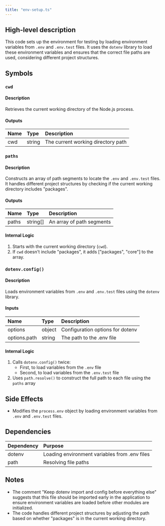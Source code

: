 ```yaml
---
title: "env-setup.ts"
---
```


## High-level description
This code sets up the environment for testing by loading environment variables from `.env` and `.env.test` files. It uses the `dotenv` library to load these environment variables and ensures that the correct file paths are used, considering different project structures.

## Symbols

### `cwd`
#### Description
Retrieves the current working directory of the Node.js process.

#### Outputs
| Name | Type | Description |
|:-----|:-----|:------------|
| cwd | string | The current working directory path |

### `paths`
#### Description
Constructs an array of path segments to locate the `.env` and `.env.test` files. It handles different project structures by checking if the current working directory includes "packages".

#### Outputs
| Name | Type | Description |
|:-----|:-----|:------------|
| paths | string[] | An array of path segments |

#### Internal Logic
1. Starts with the current working directory (`cwd`).
2. If `cwd` doesn't include "packages", it adds ["packages", "core"] to the array.

### `dotenv.config()`
#### Description
Loads environment variables from `.env` and `.env.test` files using the `dotenv` library.

#### Inputs
| Name | Type | Description |
|:-----|:-----|:------------|
| options | object | Configuration options for dotenv |
| options.path | string | The path to the .env file |

#### Internal Logic
1. Calls `dotenv.config()` twice:
   - First, to load variables from the `.env` file
   - Second, to load variables from the `.env.test` file
2. Uses `path.resolve()` to construct the full path to each file using the `paths` array

## Side Effects
- Modifies the `process.env` object by loading environment variables from `.env` and `.env.test` files.

## Dependencies
| Dependency | Purpose |
|:-----------|:--------|
| dotenv | Loading environment variables from .env files |
| path | Resolving file paths |

## Notes
- The comment "Keep dotenv import and config before everything else" suggests that this file should be imported early in the application to ensure environment variables are loaded before other modules are initialized.
- The code handles different project structures by adjusting the path based on whether "packages" is in the current working directory.